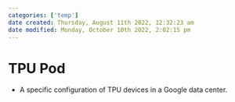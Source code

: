 ```yaml
---
categories: ['temp']
date created: Thursday, August 11th 2022, 12:32:23 am
date modified: Monday, October 10th 2022, 2:02:15 pm
---
```


# TPU Pod
- A specific configuration of TPU devices in a Google data center.



